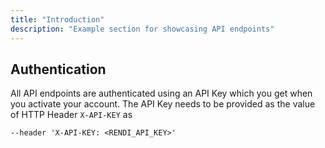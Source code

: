 ```yaml
---
title: "Introduction"
description: "Example section for showcasing API endpoints"
---
```


## Authentication

All API endpoints are authenticated using an API Key which you get when you activate your account. The API Key needs to be provided as the value of HTTP Header `X-API-KEY` as

```http
--header 'X-API-KEY: <RENDI_API_KEY>'
```